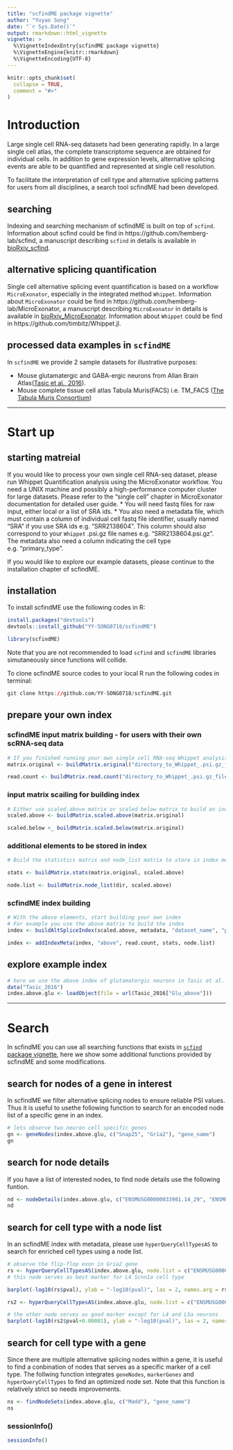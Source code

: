 ```yaml
---
title: "scfindME package vignette"
author: "Yuyao Song"
date: "`r Sys.Date()`"
output: rmarkdown::html_vignette
vignette: >
  %\VignetteIndexEntry{scfindME package vignette}
  %\VignetteEngine{knitr::rmarkdown}
  %\VignetteEncoding{UTF-8}
---
```


```r
knitr::opts_chunk$set(
  collapse = TRUE,
  comment = "#>"
)
```

# Introduction
Large single cell RNA-seq datasets had been generating rapidly. In a large single cell atlas, the complete transcriptome sequence are obtained for individual cells. In addition to gene expression levels, alternative splicing events are able to be quantified and represented at single cell resolution.

To facilitate the interpretation of cell type and alternative splicing patterns for users from all disciplines, a search tool scfindME had been developed. 

## searching
Indexing and searching mechanism of scfindME is built on top of `scfind`. Information about scfind could be find in https://github.com/hemberg-lab/scfind, a manuscript describing `scfind` in details is available in [bioRxiv_scfind](https://doi.org/10.1101/788596).

## alternative splicing quantification
Single cell alternative splicing event quantification is based on a workflow `MicroExonator`, especially in the integrated method `Whippet`. Information about `MicroExonator` could be find in https://github.com/hemberg-lab/MicroExonator, a manuscript describing `MicroExonator` in details is available in [bioRxiv_MicroExonator](https://doi.org/10.1101/2020.02.12.945683). Information about `Whippet` could be find in https://github.com/timbitz/Whippet.jl.

## processed data examples in `scfindME`
In `scfindME` we provide 2 sample datasets for illustrative purposes:

* Mouse glutamatergic and GABA-ergic neurons from Allan Brain Atlas([Tasic et al., 2016](https://www.nature.com/articles/nn.4216)).
* Mouse complete tissue cell atlas Tabula Muris(FACS) i.e. TM_FACS ([The Tabula Muris Consortium](https://doi.org/10.1038/s41586-018-0590-4)) 

----------

# Start up

## starting matreial

If you would like to process your own single cell RNA-seq dataset, please run Whippet Quantification analysis using the MicroExonator workflow. You need a UNIX machine and possibly a high-performance computer cluster for large datasets. Please refer to the "single cell" chapter in MicroExonator documentation for detailed user guide.
    * You will need fastq files for raw input, either local or a list of SRA ids.
    * You also need a metadata file, which must contain a column of individual cell fastq file identifier, usually named "SRA" if you use SRA ids e.g. "SRR2138604". This column should also correspond to your `Whippet` .psi.gz file names e.g. "SRR2138604.psi.gz". The metadata also need a column indicating the cell type e.g. "primary_type".

If you would like to explore our example datasets, please continue to the installation chapter of scfindME.

## installation
To install scfindME use the following codes in R:
```r
install.packages("devtools")
devtools::install_github("YY-SONG0718/scfindME")
```

```r
library(scfindME)
```
Note that you are not recommended to load `scfind` and `scfindME` libraries simutaneously since functions will collide.

To clone scfindME source codes to your local R run the following codes in terminal:
```r
git clone https://github.com/YY-SONG0718/scfindME.git
```

## prepare your own index
### scfindME input matrix building - for users with their own scRNA-seq data
```r
# If you finished running your own single cell RNA-seq Whippet analysis, build original matrix and read count matrix as follows:
matrix.original <- buildMatrix.original("directory_to_Whippet_.psi.gz_files", metadata, column_label = "SRA")

read.count <- buildMatrix.read.count("directory_to_Whippet_.psi.gz_files", metadata, column_label = "SRA")
```


### input matrix scailing for building index

```r
# Either use scaled.above matrix or scaled below matrix to build an index
scaled.above <- buildMatrix.scaled.above(matrix.original)

scaled.below <_ buildMatrix.scaled.below(matrix.original)

```


### additional elements to be stored in index
```r
# Build the statistics matrix and node_list matrix to store in index metadata

stats <- buildMatrix.stats(matrix.original, scaled.above)

node.list <- buildMatrix.node_list(dir, scaled.above)

```

### scfindME index building

```r
# With the above elements, start building your own index
# For example you use the above matrix to build the index
index <- buildAltSpliceIndex(scaled.above, metadata, "dataset_name", "primary_type", qb = 2)

index <- addIndexMeta(index, "above", read.count, stats, node.list)

```

## explore example index
```r
# here we use the above index of glutamatergic neurons in Tasic et al. 2016 as example
data("Tasic_2016")
index.above.glu <- loadObject(file = url(Tasic_2016["Glu_above"]))
```

------------

# Search 
In scfindME you can use all searching functions that exists in [`scfind` package vignette](http://www.bioconductor.org/packages/release/bioc/vignettes/scfind/inst/doc/scfind.html), here we show some additional functions provided by scfindME and some modifications.

## search for nodes of a gene in interest
In scfindME we filter alternative splicing nodes to ensure reliable PSI values. Thus it is useful to usethe following function to search for an encoded node list of a specific gene in an index.
```r
# lets observe two neuron cell specific genes
gn <- geneNodes(index.above.glu, c("Snap25", "Gria2"), "gene_name")
gn
```


## search for node details
If you have a list of interested nodes, to find node details use the following funtion.
```r
nd <- nodeDetails(index.above.glu, c("ENSMUSG00000033981.14_29", "ENSMUSG00000027273.13_14"))
nd
```

## search for cell type with a node list
In an scfindME index with metadata, please use `hyperQueryCellTypesAS` to search for enriched cell types using a node list.
```r
# observe the flip-flop exon in Gria2 gene
rs <- hyperQueryCellTypesAS(index.above.glu, node.list = c("ENSMUSG00000033981.14_28"))
# this node serves as best marker for L4 Scnn1a cell type

barplot(-log10(rs$pval), ylab = "-log10(pval)", las = 2, names.arg = rs$cell_type)

rs2 <- hyperQueryCellTypesAS(index.above.glu, node.list = c("ENSMUSG00000033981.14_29"))

# the other node serves as good marker except for L4 and L5a neurons
barplot(-log10(rs2$pval+0.00001), ylab = "-log10(pval)", las = 2, names.arg = rs2$cell_type)

```

## search for cell type with a gene
Since there are multiple alternative splicing nodes within a gene, it is useful to find a conbination of nodes that serves as a specific marker of a cell type. The follwing function integrates `geneNodes`, `markerGenes` and `hyperQueryCellTypes` to find an optimized node set. Note that this function is relatively strict so needs improvements.
```r
ns <- findNodeSets(index.above.glu, c("Madd"), "gene_name")
ns
```


### sessionInfo()
```r
sessionInfo()
```


